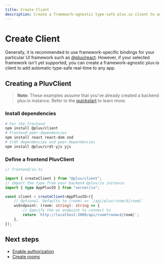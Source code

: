 ```yaml
---
title: Create Client
description: Create a framework-agnostic type-safe pluv.io client to add real-time to any app.
---
```



# Create Client

Generally, it is recommended to use framework-specific bindings for your particular UI framework such as [@pluv/react](https://www.npmjs.com/package/@pluv/react). However, if your selected framework isn't yet supported, you can create a framework-agnostic pluv.io client to add automatic type-safe real-time to any app.

## Creating a PluvClient

> **Note**: These examples assume that you've already created a backend pluv.io
> instance. Refer to the [quickstart](/docs/quickstart) to learn more.

### Install dependencies

```bash
# For the frontend
npm install @pluv/client
# Frontend peer-dependencies
npm install react react-dom zod
# Crdt dependencies and peer-dependencies
npm install @pluv/crdt-yjs yjs
```

### Define a frontend PluvClient

```ts
// frontend/io.ts

import { createClient } from "@pluv/client";
// Import the type from your backend @pluv/io instance.
import { type AppPluvIO } from "server/io";

const client = createClient<AppPluvIO>({
    // Optional. Defaults to (room) => `/api/pluv/room/${room}`
    wsEndpoint: (room: string): string => {
        // Specify the ws endpoint to connect to 
        return `http://localhost:3000/api/room?room=${room}`;
    },
});
```

## Next steps

* [Enable authorization](/docs/io/authorization)
* [Create rooms](/docs/client/create-rooms)


